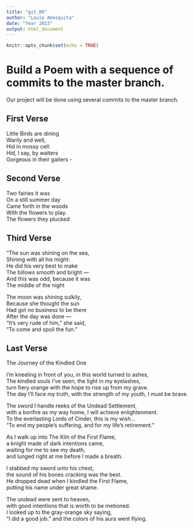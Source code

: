 ```yaml
---
title: "git_00"
author: "Louie Amesquita"
date: "Year 2023"
output: html_document
---
```


```r
knitr::opts_chunk$set(echo = TRUE)
```
# Build a Poem with a sequence of commits to the master branch.
Our project will be done using several commits to the master branch.
<!-- Do not modify or change any text in "!--" bracketed areas such as this --- these are instructions to
you, if you change any of this the git program will notice it and compromise your git merging strategy !-->

## First Verse 
<!--Put the first five lines of a poem by Lewis Carrol in this section!-->
Little Birds are dining  
   Warily and well,  
  Hid in mossy cell:  
 Hid, I say, by waiters  
Gorgeous in their gaiters -  
  

## Second Verse
<!--Put the first five lines of a poem by Robert Frost here!-->
Two fairies it was  
On a still summer day  
Came forth in the woods  
With the flowers to play.  
The flowers they plucked  
  


## Third Verse
<!--Put the first two verses of The Walrus and the Carpenter here!-->
"The sun was shining on the sea,  
      Shining with all his might:  
He did his very best to make  
      The billows smooth and bright —  
And this was odd, because it was  
      The middle of the night  
  
The moon was shining sulkily,  
      Because she thought the sun  
Had got no business to be there  
      After the day was done —  
"It's very rude of him," she said,  
      "To come and spoil the fun."  
  

## Last Verse
<!--Put a short poem of your choice 8-20 lines,here!-->
The Journey of the Kindled One  
  
I'm kneeling in front of you, in this world turned to ashes,  
The kindled souls I've seen, the light in my eyelashes,  
turn fiery orange with the hope to rise up from my grave.  
The day I'll face my truth, with the strength of my youth, I must be brave.  
  
The sword I handle reeks of the Undead Settlement,  
with a bonfire as my way home, I will achieve enlightenment.  
To the everlasting Lords of Cinder, this is my wish...  
"To end my people's suffering, and for my life's retirement."  
  
As I walk up into The Kiln of the First Flame,  
a knight made of dark intentions came,  
waiting for me to see my death,  
and lunged right at me before I made a breath.  
  
I stabbed my sword unto his chest,  
the sound of his bones cracking was the best.  
He dropped dead when I kindled the First Flame,  
putting his name under great shame.  
  
The undead were sent to heaven,  
with good intentions that is worth to be metioned.  
I looked up to the gray-orange sky saying,  
"I did a good job." and the colors of his aura went flying.  
  













